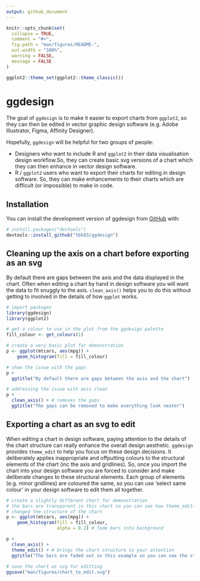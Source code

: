 ```yaml
---
output: github_document
---
```


<!-- README.md is generated from README.Rmd. Please edit that file -->

```r
knitr::opts_chunk$set(
  collapse = TRUE,
  comment = "#>",
  fig.path = "man/figures/README-",
  out.width = "100%",
  warning = FALSE,
  message = FALSE
)

ggplot2::theme_set(ggplot2::theme_classic())
```

# ggdesign

<!-- badges: start -->
<!-- badges: end -->

The goal of `ggdesign` is to make it easier to export charts from `ggplot2`, 
so they can then be edited in vector graphic design software (e.g. Adobe 
Illustrator, Figma, Affinity Designer).

Hopefully, `ggdesign` will be helpful for two groups of people: 

* Designers who want to include R and `ggplot2` in their data visualisation design 
workflow.So, they can create basic svg versions of a chart which they can then enhance
in vector design software.
* R / `ggplot2` users who want to export their charts for editing in design software. 
So, they can make enhancements to their charts which are difficult (or impossible) 
to make in code. 

## Installation

You can install the development version of ggdesign from [GitHub](https://github.com/) with:

``` r
# install.packages("devtools")
devtools::install_github("tbk03/ggdesign")
```

## Cleaning up the axis on a chart before exporting as an svg
By default there are gaps between the axis and the data displayed in the chart. 
Often when editing a chart by hand in design software you will want the data
to fit snuggly to the axis. `clean_axis()` helps you to do this without getting
to involved in the details of how `ggplot` works.

```r
# import packages
library(ggdesign)
library(ggplot2)

# get a colour to use in the plot from the ggdesign palette
fill_colour <- get_colours(1)

# create a very basic plot for demonstration 
p <- ggplot(mtcars, aes(mpg)) +
    geom_histogram(fill = fill_colour)

# show the issue with the gaps
p +
  ggtitle("By default there are gaps between the axis and the chart")

# addressing the issue with axis clean
p + 
  clean_axis() + # removes the gaps
  ggtitle("The gaps can be removed to make everything look neater")
```

## Exporting a chart as an svg to edit
When editing a chart in design software, paying attention to the details of the 
chart structure can really enhance the overall design aesthetic. `ggdesign` 
provides `theme_edit` to help you focus on these design decisions. It deliberately
applies inappropriate and offputting colours to the structural elements of the chart 
(inc the axis and gridlines). So, once you import the chart into your design software
you are forced to consider and make deliberate changes to these structural elements.
Each group of elements (e.g. minor gridlines) are coloured the same, so you can use
'select same colour' in your design software to edit them all together.

```r
# create a slightly different chart for demonstration 
# the bars are transparent in this chart so you can see how theme_edit()
# changed the structure of the chart
p <- ggplot(mtcars, aes(mpg)) +
    geom_histogram(fill = fill_colour, 
                   alpha = 0.2) # fade bars into background

p + 
  clean_axis() +
  theme_edit() + # brings the chart structure to your attention
  ggtitle("The bars are faded out in this example so you can see the structure of the chart")
  
# save the chart as svg for editting
ggsave("man/figures/chart_to_edit.svg")
```





